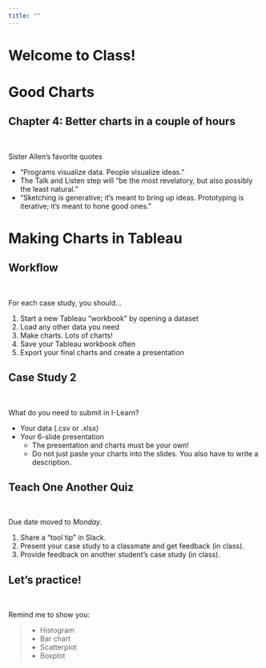 ```yaml
---
title: ""
---
```


# Welcome to Class! {data-background=#e8c35d}

# Good Charts {data-background=#e8c35d}

## Chapter 4: Better charts in a couple of hours

<br>

Sister Allen's favorite quotes

- "Programs visualize data. People visualize ideas."
- The Talk and Listen step will "be the most revelatory, but also possibly the least natural."
- "Sketching is generative; it's meant to bring up ideas. Prototyping is iterative; it's meant to hone good ones."

# Making Charts in Tableau {data-background=#e8c35d}

## Workflow

<br>

For each case study, you should...

1. Start a new Tableau "workbook" by opening a dataset
2. Load any other data you need
3. Make charts. Lots of charts!
4. Save your Tableau workbook often
5. Export your final charts and create a presentation

## Case Study 2

<br>

What do you need to submit in I-Learn?

- Your data (.csv or .xlsx)
- Your 6-slide presentation
  - The presentation and charts must be your own!
  - Do not just paste your charts into the slides. You also have to write a description.

## Teach One Another Quiz

<br>

Due date moved to *Monday*.

1. Share a "tool tip" in Slack.
1. Present your case study to a classmate and get feedback (in class).
1. Provide feedback on another student's case study (in class).

## Let's practice!

<br>

Remind me to show you:

>- Histogram
>- Bar chart
>- Scatterplot
>- Boxplot